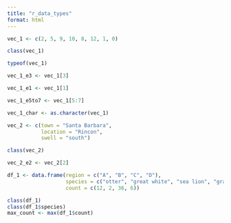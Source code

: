 ```yaml
---
title: "r_data_types"
format: html
---
```


```r
vec_1 <- c(2, 5, 9, 10, 8, 12, 1, 0)
```

```r
class(vec_1)

typeof(vec_1)

vec_1_e3 <- vec_1[3]

vec_1_e1 <- vec_1[1]

vec_1_e5to7 <- vec_1[5:7]
```


```r
vec_1_char <- as.character(vec_1)
```

```r
vec_2 <- c(town = "Santa Barbara",
           location = "Rincon",
           swell = "south")

class(vec_2)
```
```r
vec_2_e2 <- vec_2[2]
```

```r
df_1 <- data.frame(region = c("A", "B", "C", "D"),
                   species = c("otter", "great white", "sea lion", "gray whale"),
                   count = c(12, 2, 36, 6))

class(df_1)
class(df_1$species)
max_count <- max(df_1$count)
```



